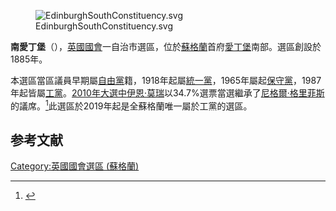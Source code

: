 [[File:EdinburghSouthConstituency.svg|right]]

'''南愛丁堡'''（{{lang-en|Edinburgh South}}），[[英國|英國]][[英國國會|國會]]一自治市選區，位於[[蘇格蘭|蘇格蘭]]首府[[愛丁堡|愛丁堡]]南部。選區創設於1885年。

本選區當區議員早期屬[[英國自由黨|自由黨]]籍，1918年起屬[[統一黨_(蘇格蘭)|統一黨]]，1965年屬起[[保守黨_(英國)|保守黨]]，1987年起皆屬[[工黨_(英國)|工黨]]。[[2010年英國大選|2010年大選中]][[伊恩·莫瑞|伊恩·莫瑞]]以34.7%選票當選繼承了[[尼格爾·格里菲斯|尼格爾·格里菲斯]]的議席。<ref name="">{{cite news
|publisher=[[英國廣播公司|英國廣播公司]]
|date=2010年5月7日
|title=Election 2010/Constituency/Edinburgh South
|url=http://news.bbc.co.uk/1/shared/election2010/results/constituency/824.stm
|accessdate=2010年5月11日
|archive-date=2017年8月23日
|archive-url=https://web.archive.org/web/20170823071802/http://news.bbc.co.uk/1/shared/election2010/results/constituency/824.stm
|dead-url=no
}}</ref>此選區於2019年起是全蘇格蘭唯一屬於工黨的選區。

==参考文献==
<div class="references-small">
<references></references>
</div>

{{DEFAULTSORT:Edinburgh South (UK Parliament constituency)}}
{{英國國會選區 (蘇格蘭)}}
[[Category:英國國會選區_(蘇格蘭)|Category:英國國會選區 (蘇格蘭)]]